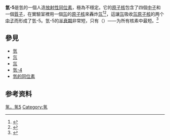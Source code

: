 {{NoteTA|G1=Physics}}
{{Infobox isotope
    | alternate_names =
    | symbol =H
 |CASNo = 12596-09-7
 |CASNo_ref= {{cascite|correct|CAS}}
    | mass_number =5
    | mass = 5.035310(110)<ref name="AME2003">{{AME 2003}}</ref>
    | num_neutrons =4
    | num_protons =1
    | abundance =不存在
    | halflife =86±6 [[幺秒|幺秒]]<ref name=NUBASE2020 />
    | error_halflife =
    | text_color =
    | image =Hydrogen-5.svg
    | decay_product =氢-3
    | decay_symbol =H
    | decay_mass =3
    | decay_mode1 =[[中子发射|中子发射]]
    | decay_energy1 =
    | decay_mode2 =
    | decay_energy2 =
    | decay_mode3 =
    | decay_energy3 =
    | decay_mode4 =
    | decay_energy4 =
    | parent =
    | parent_symbol =
    | parent_mass =
    | parent_decay =
    | parent2 =
    | parent2_symbol =
    | parent2_mass =
    | parent2_decay =
    | spin =½ <ref name="Nubase2003">{{NUBASE 2003}}</ref>
    | excess_energy =
    | error1 =
    | binding_energy = 1 336<ref name="AME2003"/>
    | error2 = 0.2
}}

'''氫-5'''是氫的一個人造[[放射性同位素|放射性同位素]]，極為不穩定。它的[[原子核|原子核]]包含了四個[[中子|中子]]和一個[[質子|質子]]，在實驗室裡用一個[[氚|氚]]的[[原子核|原子核]]來轟炸[[氚|氚]]<ref name="Ter-Akopian">
{{cite journal
 |author=G. M. Ter-Akopian|year=2002
 |title=Hydrogen-4 and Hydrogen-5 from t+t and t+d transfer reactions studied with a 57.5-MeV triton beam
 |journal=[[AIP_Conference_Proceedings|AIP Conference Proceedings]]
 |volume=610 |pages=920–924
 |doi=10.1063/1.1470062
 |bibcode=2002AIPC..610..920T
 |display-authors=etal}}</ref><ref>
{{cite journal
 | author = A. A. Korsheninnikov| year = 2001
 | title = Superheavy Hydrogen <sup>5</sup>H
 | journal = [[Physical_Review_Letters|Physical Review Letters]]
 | volume = 87 | issue =  9| pages = 92501
 | bibcode=2001PhRvL..87i2501K
 | doi = 10.1103/PhysRevLett.87.092501
 | pmid=11531562
 |display-authors=etal}}</ref>，這讓[[氚|氚]]吸收[[氚|氚]][[原子核|原子核]]的两个[[中子|中子]]而形成了氫-5。氫-5的[[半衰期|半衰期]]非常短，只有{{val|86|6|u=ys}}（{{val|8.6e-23|0.6|u=s}}）——为所有核素中最短。<ref name=NUBASE2020>{{Cite journal|last=Kondev|first=F. G.|last2=Wang|first2=M.|last3=Huang|first3=W. J.|last4=Naimi|first4=S.|last5=Audi|first5=G.|date=March 2021|title=The NUBASE2020 evaluation of nuclear physics properties \ast|url=https://doi.org/10.1088/1674-1137/abddae|journal=Chinese Physics C|language=en|volume=45|issue=3|pages=030001|doi=10.1088/1674-1137/abddae|issn=1674-1137}}</ref>

==參見==
*[[氫|氫]]
*[[氘|氘]]
*[[氚|氚]]
*[[氫-4|氫-4]]
*[[氫的同位素|氫的同位素]]

==参考资料==
{{reflist}}

[[Category:氢的同位素|氢，氢5]]
[[Category:氢|Category:氢]]